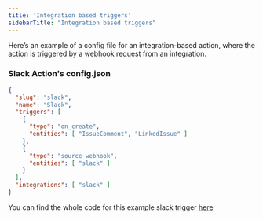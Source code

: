 ```yaml
---
title: 'Integration based triggers'
sidebarTitle: "Integration based triggers"
---
```


Here’s an example of a config file for an integration-based action, where the action is triggered by a webhook request from an integration.

### Slack Action's config.json

```json
{
  "slug": "slack",
  "name": "Slack",
  "triggers": [
    {
      "type": "on_create",
      "entities": [ "IssueComment", "LinkedIssue" ]
    },
    {
      "type": "source_webhook",
      "entities": [ "slack" ]
    }
  ],
  "integrations": [ "slack" ]
}
```

<Tip>You can find the whole code for this example slack trigger [here](https://github.com/tegonhq/tegon/tree/main/actions/slack)</Tip>